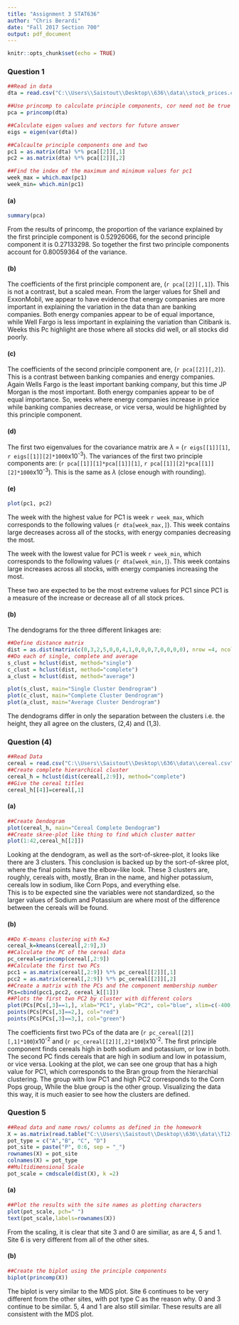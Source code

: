 ---
title: "Assignment 3 STAT636"
author: "Chris Berardi"
date: "Fall 2017 Section 700"
output: pdf_document
---
\pagenumbering{gobble}

```{r setup, include=FALSE}
knitr::opts_chunk$set(echo = TRUE)
```

### Question 1
```{r}
##Read in data
dta = read.csv("C:\\Users\\Saistout\\Desktop\\636\\data\\stock_prices.csv")

##Use princomp to calculate principle components, cor need not be true since data has been standardized
pca = princomp(dta)

##Calculate eigen values and vectors for future answer
eigs = eigen(var(dta))

##Calcaulte principle components one and two
pc1 = as.matrix(dta) %*% pca[[2]][,1]
pc2 = as.matrix(dta) %*% pca[[2]][,2]

##Find the index of the maximum and minimum values for pc1
week_max = which.max(pc1)
week_min= which.min(pc1)
```

#### (a)
```{r}
summary(pca)
```
From the results of princomp, the proportion of the variance explained by the first principle component is 0.52926066, for the second principle component it is 0.27133298. So together the first two principle components account for 0.80059364 of the variance.
  
#### (b)
The coefficients of the first principle component are, (`r pca[[2]][,1]`). This is not a contrast, but a scaled mean. From the larger values for Shell and ExxonMobil, we appear to have evidence that energy companies are more important in explaining the variation in the data than are banking companies. Both energy companies appear to be of equal importance, while Well Fargo is less important in explaining the variation than Citibank is. Weeks this Pc highlight are those where all stocks did well, or all stocks did poorly.  
  
#### (c)
The coefficients of the second principle component are, (`r pca[[2]][,2]`). This is a contrast between banking companies and energy companies. Again Wells Fargo is the least important banking company, but this time JP Morgan is the most important. Both energy companies appear to be of equal importance. So, weeks where energy companies increase in price while banking companies decrease, or vice versa, would be highlighted by this principle component. 
  
#### (d)
The first two eigenvalues for the covariance matrix are $\lambda$ = (`r eigs[[1]][1]`, `r eigs[[1]][2]*1000`x10^-3^). The variances of the first two principle components are: (`r pca[[1]][1]*pca[[1]][1]`, `r pca[[1]][2]*pca[[1]][2]*1000`x10^-3^). This is the same as $\lambda$ (close enough with rounding).
  
#### (e)
```{r}
plot(pc1, pc2)
```
  
The week with the highest value for PC1 is week `r week_max`, which corresponds to the following values (`r dta[week_max,]`). This week contains large decreases across all of the stocks, with energy companies decreasing the most.
  
The week with the lowest value for PC1 is week `r week_min`, which corresponds to the following values (`r dta[week_min,]`). This week contains large increases across all stocks, with energy companies increasing the most. 
  
These two are expected to be the most extreme values for PC1 since PC1 is a measure of the increase or decrease all of all stock prices.

\pagebreak

#### (b)
The dendograms for the three different linkages are:
```{r}
##Define distance matrix
dist = as.dist(matrix(c(0,3,2,5,0,0,4,1,0,0,0,7,0,0,0,0), nrow =4, ncol=4), diag=TRUE)
##Do each of single, complete and average
s_clust = hclust(dist, method="single")
c_clust = hclust(dist, method="complete")
a_clust = hclust(dist, method="average")

plot(s_clust, main="Single Cluster Dendrogram")
plot(c_clust, main="Complete Cluster Dendrogram")
plot(a_clust, main="Average Cluster Dendrogram")
```
  
The dendograms differ in only the separation between the clusters i.e. the height, they all agree on the clusters, (2,4) and (1,3). 

\pagebreak

### Question (4)
```{r}
##Read Data
cereal = read.csv("C:\\Users\\Saistout\\Desktop\\636\\data\\cereal.csv")
##Create complete hierarchical cluster
cereal_h = hclust(dist(cereal[,2:9]), method="complete")
##Give the cereal titles
cereal_h[[4]]=cereal[,1]
```
#### (a)
```{r}
##Create Dendogram
plot(cereal_h, main="Cereal Complete Dendogram")
##Create skree-plot like thing to find which cluster matter
plot(1:42,cereal_h[[2]])
```
  
Looking at the dendogram, as well as the sort-of-skree-plot, it looks like there are 3 clusters. This conclusion is backed up by the sort-of-skree plot, where the final points have the elbow-like look. These 3 clusters are, roughly, cereals with, mostly, Bran in the name, and higher potassium, cereals low in sodium, like Corn Pops, and everything else.  
This is to be expected sine the variables were not standardized, so the larger values of Sodium and Potassium are where most of the difference between the cereals will be found. 
  
#### (b)
```{r}
##Do K-means clustering with K=3
cereal_k=kmeans(cereal[,2:9],3)
##Calculate the PC of the cereal data
pc_cereal=princomp(cereal[,2:9])
##Calculate the first two PCs
pcc1 = as.matrix(cereal[,2:9]) %*% pc_cereal[[2]][,1]
pcc2 = as.matrix(cereal[,2:9]) %*% pc_cereal[[2]][,2]
##Create a matrix with the PCs and the component membership number
PCs=cbind(pcc1,pcc2, cereal_k[[1]])
##Plots the first two PC2 by cluster with different colors
plot(PCs[PCs[,3]==1,], xlab="PC1", ylab="PC2", col="blue", xlim=c(-400,50), ylim=c(-100,300))
points(PCs[PCs[,3]==2,], col="red")
points(PCs[PCs[,3]==3,], col="green")

```
  
The coefficients first two PCs of the data are (`r pc_cereal[[2]][,1]*100`)x10^-2^ and (`r pc_cereal[[2]][,2]*100`)x10^-2^. The first principle component finds cereals high in both sodium and potassium, or low in both. The second PC finds cereals that are high in sodium and low in potassium, or vice versa. Looking at the plot, we can see one group that has a high value for PC1, which corresponds to the Bran group from the hierarchial clustering. The group with low PC1 and high PC2 corresponds to the Corn Pops group, While the blue group is the other group. Visualizing the data this way, it is much easier to see how the clusters are defined.

  
### Question 5
```{r}
##Read data and name rows/ columns as defined in the homework
X = as.matrix(read.table("C:\\Users\\Saistout\\Desktop\\636\\data\\T12-8.DAT", header=FALSE))
pot_type = c("A","B", "C", "D")
pot_site = paste("P", 0:6, sep = "_")
rownames(X) = pot_site
colnames(X) = pot_type
##Multidimensional Scale
pot_scale = cmdscale(dist(X), k =2)
```
#### (a)
```{r}
##Plot the results with the site names as plotting characters
plot(pot_scale, pch=" ")
text(pot_scale,labels=rownames(X))
```
  
From the scaling, it is clear that site 3 and 0 are similiar, as are 4, 5 and 1. Site 6 is very different from all of the other sites. 
  
#### (b)
```{r}
##Create the biplot using the principle components
biplot(princomp(X))
```
  
The biplot is very similar to the MDS plot. Site 6 continues to be very different from the other sites, with pot type  C as the reason why. 0 and 3 continue to be similar. 5, 4 and 1 are also still similar. These results are all consistent with the MDS plot.
